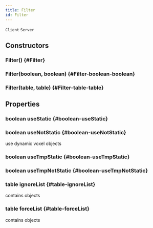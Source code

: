 ```yaml
---
title: Filter
id: Filter
---
```

`Client`
`Server`

## Constructors

### Filter() {#Filter}

### Filter(boolean, boolean) {#Filter-boolean-boolean}

### Filter(table, table) {#Filter-table-table}

## Properties

### boolean useStatic {#boolean-useStatic}

### boolean useNotStatic {#boolean-useNotStatic}
use dynamic voxel objects

### boolean useTmpStatic {#boolean-useTmpStatic}

### boolean useTmpNotStatic {#boolean-useTmpNotStatic}

### table ignoreList {#table-ignoreList}
contains objects

### table forceList {#table-forceList}
contains objects

